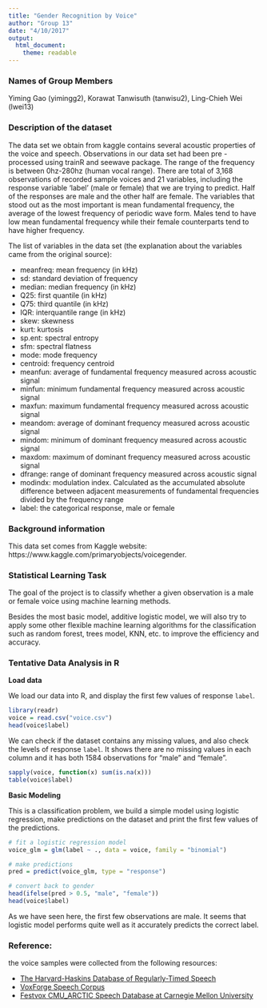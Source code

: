 ```yaml
---
title: "Gender Recognition by Voice"
author: "Group 13"
date: "4/10/2017"
output:
  html_document:
    theme: readable
---
```

### Names of Group Members
Yiming Gao (yimingg2), Korawat Tanwisuth (tanwisu2), Ling-Chieh Wei (lwei13)

### Description of the dataset

The data set we obtain from kaggle contains several acoustic properties of the voice and speech. Observations in our data set had been pre - processed using trainR and seewave package. The range of the frequency is between 0hz-280hz (human vocal range). There are total of 3,168 observations of recorded sample voices and 21 variables, including the response variable 'label' (male or female) that we are trying to predict. Half of the responses are male and the other half are female. The variables that stood out as the most important is mean fundamental frequency, the average of the lowest frequency of periodic wave form. Males tend to have low mean fundamental frequency while their female counterparts tend to have higher frequency.

The list of variables in the data set (the explanation about the variables came from the original source):
  
- meanfreq: mean frequency (in kHz)
- sd: standard deviation of frequency
- median: median frequency (in kHz)
- Q25: first quantile (in kHz)
- Q75: third quantile (in kHz)
- IQR: interquantile range (in kHz)
- skew: skewness
- kurt: kurtosis
- sp.ent: spectral entropy
- sfm: spectral flatness
- mode: mode frequency
- centroid: frequency centroid
- meanfun: average of fundamental frequency measured across acoustic signal
- minfun: minimum fundamental frequency measured across acoustic signal
- maxfun: maximum fundamental frequency measured across acoustic signal
- meandom: average of dominant frequency measured across acoustic signal
- mindom: minimum of dominant frequency measured across acoustic signal
- maxdom: maximum of dominant frequency measured across acoustic signal
- dfrange: range of dominant frequency measured across acoustic signal
- modindx: modulation index. Calculated as the accumulated absolute difference between adjacent measurements of fundamental frequencies divided by the frequency range
- label: the categorical response, male or female


### Background information

This data set comes from Kaggle website: https://www.kaggle.com/primaryobjects/voicegender.

### Statistical Learning Task

The goal of the project is to classify whether a given observation is a male or female voice using machine learning methods. 
  
Besides the most basic model, additive logistic model, we will also try to apply some other flexible machine learning algorithms for the classification such as random forest, trees model, KNN, etc. to improve the efficiency and accuracy.

### Tentative Data Analysis in R
**Load data**

We load our data into R, and display the first few values of response `label`.

```r
library(readr)
voice = read.csv("voice.csv")
head(voice$label)
```

We can check if the dataset contains any missing values, and also check the levels of response `label`. It shows there are no missing values in each column and it has both 1584 observations for "male" and "female".

```r
sapply(voice, function(x) sum(is.na(x)))
table(voice$label)
```

**Basic Modeling**

This is a classification problem, we build a simple model using logistic regression, make predictions on the dataset and print the first few values of the predictions. 

```r
# fit a logistic regression model
voice_glm = glm(label ~ ., data = voice, family = "binomial")

# make predictions
pred = predict(voice_glm, type = "response")

# convert back to gender
head(ifelse(pred > 0.5, "male", "female"))
head(voice$label)
```

As we have seen here, the first few observations are male. It seems that logistic model performs quite well as it accurately predicts the correct label.


### Reference:

the voice samples were collected from the following resources:

- [The Harvard-Haskins Database of Regularly-Timed Speech](http://www.nsi.edu/~ani/download.html)
- [VoxForge Speech Corpus](http://www.voxforge.org/)
- [Festvox CMU_ARCTIC Speech Database at Carnegie Mellon University](http://festvox.org/cmu_arctic/)
